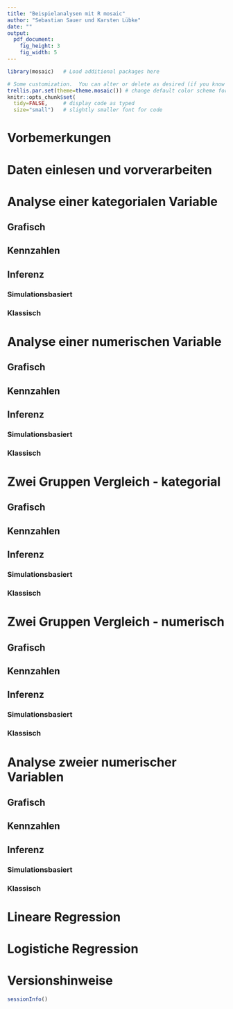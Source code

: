 ```yaml
---
title: "Beispielanalysen mit R mosaic"
author: "Sebastian Sauer und Karsten Lübke"
date: ""
output: 
  pdf_document:
    fig_height: 3
    fig_width: 5
---
```


```r
library(mosaic)   # Load additional packages here 

# Some customization.  You can alter or delete as desired (if you know what you are doing).
trellis.par.set(theme=theme.mosaic()) # change default color scheme for lattice
knitr::opts_chunk$set(
  tidy=FALSE,     # display code as typed
  size="small")   # slightly smaller font for code
```

# Vorbemerkungen

# Daten einlesen und vorverarbeiten

# Analyse einer kategorialen Variable

## Grafisch

## Kennzahlen

## Inferenz

### Simulationsbasiert

### Klassisch

# Analyse einer numerischen Variable

## Grafisch

## Kennzahlen

## Inferenz

### Simulationsbasiert

### Klassisch

# Zwei Gruppen Vergleich - kategorial

## Grafisch

## Kennzahlen

## Inferenz

### Simulationsbasiert

### Klassisch

# Zwei Gruppen Vergleich - numerisch

## Grafisch

## Kennzahlen

## Inferenz

### Simulationsbasiert

### Klassisch

# Analyse zweier numerischer Variablen

## Grafisch

## Kennzahlen

## Inferenz

### Simulationsbasiert

### Klassisch

# Lineare Regression

# Logistiche Regression

# Versionshinweise

```r
sessionInfo()
```


